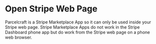 # Open Stripe Web Page

Parcelcraft is a Stripe Marketplace App so it can only be used inside your Stripe web page. Stripe Marketplace Apps do not work in the Stripe Dashboard phone app but do work from the Stripe web page on a phone web browser.